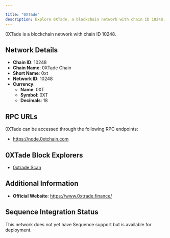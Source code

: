 ```yaml
---

title: "0XTade"
description: Explore 0XTade, a blockchain network with chain ID 10248. Learn about its native currency, 0XT, and how to interact with the network.
---
```




0XTade is a blockchain network with chain ID 10248.

## Network Details

- **Chain ID**: 10248
- **Chain Name**: 0XTade Chain
- **Short Name**: 0xt
- **Network ID**: 10248
- **Currency**: 
  - **Name**: 0XT
  - **Symbol**: 0XT
  - **Decimals**: 18

## RPC URLs

0XTade can be accessed through the following RPC endpoints:

- https://node.0xtchain.com

## 0XTade Block Explorers

- [0xtrade Scan](https://www.0xtscan.com)

## Additional Information

- **Official Website**: https://www.0xtrade.finance/

## Sequence Integration Status

This network does not yet have Sequence support but is available for deployment.
